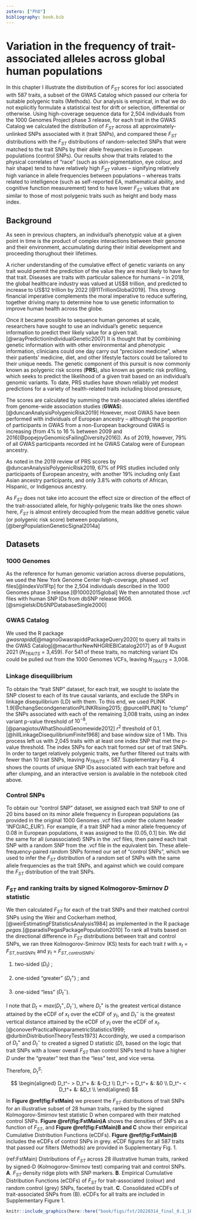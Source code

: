 ```yaml
---
zotero: ["PhD"]
bibliography: book.bib
---
```


# Variation in the frequency of trait-associated alleles across global human populations {#Fst-chap}

In this chapter I illustrate the distribution of $F_{ST}$ scores for loci associated with 587 traits, a subset of the GWAS Catalog which passed our criteria for suitable polygenic traits (Methods). Our analysis is empirical, in that we do not explicitly formulate a statistical test for drift or selection, differential or otherwise. Using high-coverage sequence data for 2,504 individuals from the 1000 Genomes Project phase 3 release, for each trait in the GWAS Catalog we calculated the distribution of $F_{ST}$ across all approximately-unlinked SNPs associated with it (trait SNPs), and compared these $F_{ST}$ distributions with the $F_{ST}$ distributions of random-selected SNPs that were matched to the trait SNPs by their allele frequencies in European populations (control SNPs). Our results show that traits related to the physical correlates of "race" (such as skin-pigmentation, eye colour, and hair shape) tend to have relatively high $F_{ST}$ values – signifying relatively high variance in allele frequencies between populations – whereas traits related to intelligence (such as self-reported EA, mathematical ability, and cognitive function measurement) tend to have lower $F_{ST}$ values that are similar to those of most polygenic traits such as height and body mass index.

## Background

As seen in previous chapters, an individual's phenotypic value at a given point in time is the product of complex interactions between their genome and their environment, accumulating during their initial development and proceeding thorughout their lifetimes. 

A richer understanding of the cumulative effect of genetic variants on any trait would permit the prediction of the value they are most likely to have for that trait. Diseases are traits with particular salience for humans -- in 2018, the global healthcare industry was valued at US\$8 trillion, and predicted to increase to US\$12 trillion by 2022 [@11TrillionGlobal2019]. This strong financial imperative complements the moral imperative to reduce suffering, together driving many to determine how to use genetic information to improve human health across the globe.

Once it became possible to sequence human genomes at scale, researchers have sought to use an individual's genetic sequence information to predict their likely value for a given trait.[@wrayPredictionIndividualGenetic2007] It is thought that by combining genetic information with with other environmental and phenotypic information, clinicians could one day carry out "precision medicine", where their patients' medicine, diet, and other lifestyle factors could be tailored to their unique needs. The genetic component of this pursuit is now commonly known as polygenic risk scores (**PRS**), also known as genetic risk profiling, which seeks to predict the likelihood of a given trait based on an individual's genomic variants. To date, PRS studies have shown reliably yet modest predictions for a variety of health-related traits including blood pressure,


The scores are calculated by summing the trait-associated alleles identified from genome-wide association studies (**GWAS**).[@duncanAnalysisPolygenicRisk2019] However, most GWAS have been performed with individuals of European ancestry -- although the proportion of participants in GWAS from a non-European background GWAS is increasing (from 4% to 16 % between 2009 and 2016[@popejoyGenomicsFailingDiversity2016]). As of 2019, however, 79% of all GWAS participants recorded int he GWAS Catalog were of European ancestry.



As noted in the 2019 review of PRS scores by @duncanAnalysisPolygenicRisk2019, 67% of PRS studies included only participants of European ancestry, with another 19% including only East Asian ancestry participants, and only 3.8% with cohorts of African, Hispanic, or Indigenous ancestry. 

As $F_{ST}$ does not take into account the effect size or direction of the effect of the trait-associated allele, for highly-polygenic traits like the ones shown here, $F_{ST}$ is almost entirely decoupled from the mean additive genetic value (or polygenic risk score) between populations, [@bergPopulationGeneticSignal2014a] 

## Datasets

### 1000 Genomes

As the reference for human genomic variation across diverse populations, we used the New York Genome Center high-coverage, phased .vcf files[@IndexVol1Ftp] for the 2,504 individuals described in the 1000 Genomes phase 3 release.[@10002015global] We then annotated those .vcf files with human SNP IDs from dbSNP release 9606.[@smigielskiDbSNPDatabaseSingle2000]

### GWAS Catalog

We used the R package *gwasrapidd*[@magnoGwasrapiddPackageQuery2020] to query all traits in the GWAS Catalog[@macarthurNewNHGRIEBICatalog2017] as of 9 August 2021 ($N_{TRAITS}$ = 3,459). For 541 of these traits, no matching variant IDs could be pulled out from the 1000 Genomes VCFs, leaving $N_{TRAITS}$ = 3,008. 

### Linkage disequilibrium

To obtain the "trait SNP" dataset, for each trait, we sought to isolate the SNP closest to each of its true causal variants, and exclude the SNPs in linkage disequilibrium (LD) with them. To this end, we used PLINK 1.9[@changSecondgenerationPLINKRising2015; @purcellPLINK] to "clump" the SNPs associated with each of the remaining 3,008 traits, using an index variant p-value threshold of $10^{-8}$,[@panagiotouWhatShouldGenomewide2012] $r^2$ threshold of 0.1,[@hillLinkageDisequilibriumFinite1968] and base window size of 1 Mb. This process left us with 2,045 traits with at least one index SNP that met the p-value threshold. The index SNPs for each trait formed our set of trait SNPs. In order to target relatively polygenic traits, we further filtered out traits with fewer than 10 trait SNPs, leaving $N_{TRAITS}$ = 587. Supplementary Fig. 4 shows the counts of unique SNP IDs associated with each trait before and after clumping, and an interactive version is available in the notebook cited above. 

### Control SNPs

To obtain our "control SNP" dataset, we assigned each trait SNP to one of 20 bins based on its minor allele frequency in European populations (as provided in the original 1000 Genomes .vcf files under the column header ‘INFO/AC_EUR’). For example, if a trait SNP had a minor allele frequency of 0.08 in European populations, it was assigned to the $(0.05, 0.1]$ bin. We did the same for all (unassociated) SNPs in the .vcf files, then paired each trait SNP with a random SNP from the .vcf file in the equivalent bin. These allele-frequency-paired random SNPs formed our set of "control SNPs", which we used to infer the $F_{ST}$ distribution of a random set of SNPs with the same allele frequencies as the trait SNPs, and against which we could compare the $F_{ST}$ distribution of the trait SNPs.

### $F_{ST}$ and ranking traits by signed Kolmogorov-Smirnov $D$ statistic

We then calculated $F_{ST}$ for each of the trait SNPs and their matched control SNPs using the Weir and Cockerham method,[@weirEstimatingFStatisticsAnalysis1984] as implemented in the R package *pegas*.[@paradisPegasPackagePopulation2010] To rank all traits based on the directional difference in $F_{ST}$ distributions between trait and control SNPs, we ran three Kolmogorov-Smirnov (KS) tests for each trait $t$ with $x_t$ = $F_{ST, trait SNPs}$ and $y_t$ = $F_{ST, control SNPs}$:

1. two-sided ($D_t$) ; 

1. one-sided "greater" ($D_t^+$) ; and 

1. one-sided "less" ($D_t^-$).

I note that $D_{t} = max(D_t^+, D_t^-)$, where $D_t^+$ is the greatest vertical distance attained by the eCDF of $x_t$ over the eCDF of $y_t$, and $D_t^-$ is the greatest vertical distance attained by the eCDF of $y_t$ over the eCDF of $x_t$.[@conoverPracticalNonparametricStatistics1999; @durbinDistributionTheoryTests1973] Accordingly, we used a comparison of $D_t^+$ and $D_t^-$ to created a signed D statistic ($D$), based on the logic that trait SNPs with a lower overall $F_{ST}$ than control SNPs tend to have a higher $D$ under the "greater" test than the "less" test, and vice versa. 

Therefore, ${D_t^S}$:

$$
\begin{aligned}
D_t^- > D_t^+ &: &-D_t \\
D_t^- = D_t^+ &: &0 \\
D_t^- < D_t^+ &: &D_t \\
\end{aligned}
$$

In **Figure \@ref(fig:FstMain)** we present the $F_{ST}$ distributions of trait SNPs for an illustrative subset of 28 human traits, ranked by the signed Kolmogorov-Smirnov test statistic D when compared with their matched control SNPs. **Figure \@ref(fig:FstMain)A** shows the densities of SNPs as a function of $F_{ST}$, and **Figure \@ref(fig:FstMain)B and C** show their empirical Cumulative Distribution Functions (eCDFs). **Figure \@ref(fig:FstMain)B** includes the eCDFs of control SNPs in grey. eCDF figures for all 587 traits that passed our filters (Methods) are provided in Supplementary Fig. 1.

(ref:FstMain) Distributions of $F_{ST}$ across 28 illustrative human traits, ranked by signed-D (Kolmogorov-Smirnov test) comparing trait and control SNPs. **A**. $F_{ST}$ density ridge plots with SNP markers. **B**. Empirical Cumulative Distribution Functions (eCDFs) of $F_{ST}$ for trait-associated (colour) and random control (grey) SNPs, faceted by trait. **C**. Consolidated eCDFs of trait-associated SNPs from (B). eCDFs for all traits are included in Supplementary Figure 1.  

```r
knitr::include_graphics(here::here("book/figs/fst/20220314_final_0.1_1000.png"))
```

